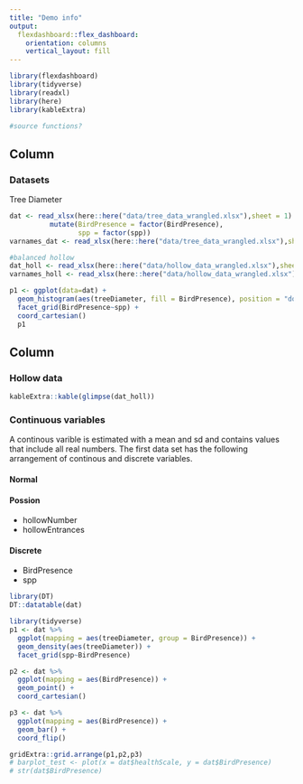 ```yaml
---
title: "Demo info"
output:
  flexdashboard::flex_dashboard:
    orientation: columns
    vertical_layout: fill
---
```


```r
library(flexdashboard)
library(tidyverse)
library(readxl)
library(here) 
library(kableExtra)

#source functions?
```

Column {data-width=650}
-----------------------------------------------------------------------

### Datasets

Tree Diameter

```r
dat <- read_xlsx(here::here("data/tree_data_wrangled.xlsx"),sheet = 1) %>%
          mutate(BirdPresence = factor(BirdPresence),
                 spp = factor(spp))
varnames_dat <- read_xlsx(here::here("data/tree_data_wrangled.xlsx"),sheet = 2)

#balanced hollow
dat_holl <- read_xlsx(here::here("data/hollow_data_wrangled.xlsx"),sheet = 1)
varnames_holl <- read_xlsx(here::here("data/hollow_data_wrangled.xlsx"),sheet = 2)

```



```r
p1 <- ggplot(data=dat) +
  geom_histogram(aes(treeDiameter, fill = BirdPresence), position = "dodge") +
  facet_grid(BirdPresence~spp) + 
  coord_cartesian()
  p1
```


Column {data-width=650}
-----------------------------------------------------------------------

### Hollow data

```r
kableExtra::kable(glimpse(dat_holl))
```



### Continuous variables

A continous varible is estimated with a mean and sd and contains values that include all real numbers. The first data set has the following arrangement of continous and discrete variables.

#### Normal



#### Possion

- hollowNumber
- hollowEntrances

#### Discrete

- BirdPresence
- spp


```r
library(DT)
DT::datatable(dat)
```

```r
library(tidyverse)
p1 <- dat %>% 
  ggplot(mapping = aes(treeDiameter, group = BirdPresence)) +
  geom_density(aes(treeDiameter)) +
  facet_grid(spp~BirdPresence)

p2 <- dat %>% 
  ggplot(mapping = aes(BirdPresence)) +
  geom_point() +
  coord_cartesian()

p3 <- dat %>% 
  ggplot(mapping = aes(BirdPresence)) +
  geom_bar() +
  coord_flip()

gridExtra::grid.arrange(p1,p2,p3)
# barplot_test <- plot(x = dat$healthScale, y = dat$BirdPresence)
# str(dat$BirdPresence)
```

